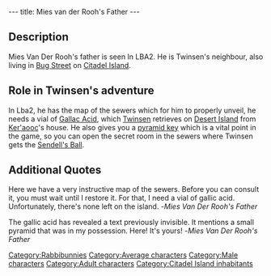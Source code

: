 ---
title: Mies van der Rooh's Father
---

{{Character|
Name=Mies van der Rooh's Father|
Image=Mies_Van_Der_Rooh's_Father.JPG|
Race=[[Rabbibunny]]|
Gender=Male|
Size=Medium|
Age=Adult}}



==Description==

Mies Van Der Rooh's father is seen In LBA2. He is Twinsen's neighbour, also living in [[Bug Street]] on [[Citadel Island]].

==Role in Twinsen's adventure==

In Lba2, he has the map of the sewers which for him to properly unveil, he needs a vial of [[Gallac Acid]], which [[Twinsen]] retrieves on [[Desert Island]] from [[Ker'aooc]]'s house. He also gives you a [[pyramid key]] which is a vital point in the game, so you can open the secret room in the sewers where Twinsen gets the [[Sendell's Ball]].

==Additional Quotes==

Here we have a very instructive map of the sewers. Before you can consult it, you must wait until I restore it. For that, I need a vial of gallic acid. Unfortunately, there's none left on the island.
-''Mies Van Der Rooh's Father''

The gallic acid has revealed a text previously invisible. It mentions a small pyramid that was in my possession. Here! It's yours!
-''Mies Van Der Rooh's Father''


[[Category:Rabbibunnies]]
[[Category:Average characters]]
[[Category:Male characters]]
[[Category:Adult characters]]
[[Category:Citadel Island inhabitants]]